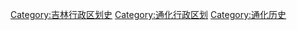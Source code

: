 [[Category:吉林行政区划史|Category:吉林行政区划史]] 
[[Category:通化行政区划|Category:通化行政区划]] 
[[Category:通化历史|Category:通化历史]]